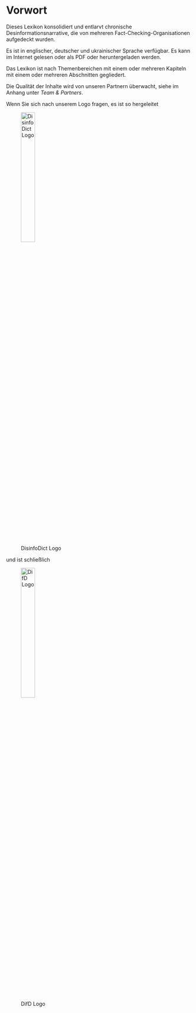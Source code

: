 # Vorwort {.unnumbered}

Dieses Lexikon konsolidiert und entlarvt chronische Desinformationsnarrative, die von mehreren Fact-Checking-Organisationen aufgedeckt wurden.

Es ist in englischer, deutscher und ukrainischer Sprache verfügbar. Es kann im Internet gelesen oder als PDF oder heruntergeladen werden.

Das Lexikon ist nach Themenbereichen mit einem oder mehreren Kapiteln mit einem oder mehreren Abschnitten gegliedert.

Die Qualität der Inhalte wird von unseren Partnern überwacht, siehe im Anhang unter *Team & Partners*.

Wenn Sie sich nach unserem Logo fragen, es ist so hergeleitet

![DisinfoDict Logo](../all_common_img/DisinfoDict_logo_2.7x1.png){width=30%}

und ist schließlich

![DifD Logo](../all_common_img/DisinfoDict_logo_1x1_trans.png){width=30%}
